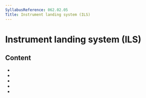 ```yaml
---
SyllabusReference: 062.02.05
Title: Instrument landing system (ILS)
---
```


# Instrument landing system (ILS)

## Content

- <Link href="062.02.05.01" />
- <Link href="062.02.05.02" />
- <Link href="062.02.05.03" />
- <Link href="062.02.05.04" />
- <Link href="062.02.05.05" />
